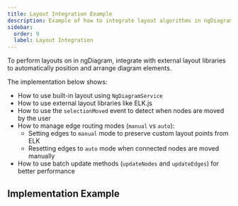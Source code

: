 ```yaml
---
title: Layout Integration Example
description: Example of how to integrate layout algorithms in ngDiagram
sidebar:
  order: 9
  label: Layout Integration
---
```


To perform layouts on in ngDiagram, integrate with external layout libraries to automatically position and arrange diagram elements.

The implementation below shows:

- How to use built-in layout using `NgDiagramService`
- How to use external layout libraries like ELK.js
- How to use the `selectionMoved` event to detect when nodes are moved by the user
- How to manage edge routing modes (`manual` vs `auto`):
  - Setting edges to `manual` mode to preserve custom layout points from ELK
  - Resetting edges to `auto` mode when connected nodes are moved manually
- How to use batch update methods (`updateNodes` and `updateEdges`) for better performance

## Implementation Example


<LayoutIntegration />
<ExampleViewer dirName="layout-integration" />

